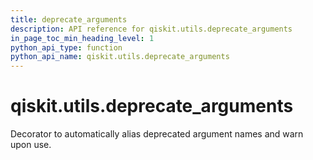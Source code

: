 ```yaml
---
title: deprecate_arguments
description: API reference for qiskit.utils.deprecate_arguments
in_page_toc_min_heading_level: 1
python_api_type: function
python_api_name: qiskit.utils.deprecate_arguments
---
```


# qiskit.utils.deprecate\_arguments

<Function id="qiskit.utils.deprecate_arguments" name="deprecate_arguments" isDedicatedPage={true} github="https://github.com/qiskit/qiskit/tree/stable/0.22/qiskit/utils/deprecation.py" signature="deprecate_arguments(kwarg_map, category=<class 'DeprecationWarning'>)">
  Decorator to automatically alias deprecated argument names and warn upon use.
</Function>

